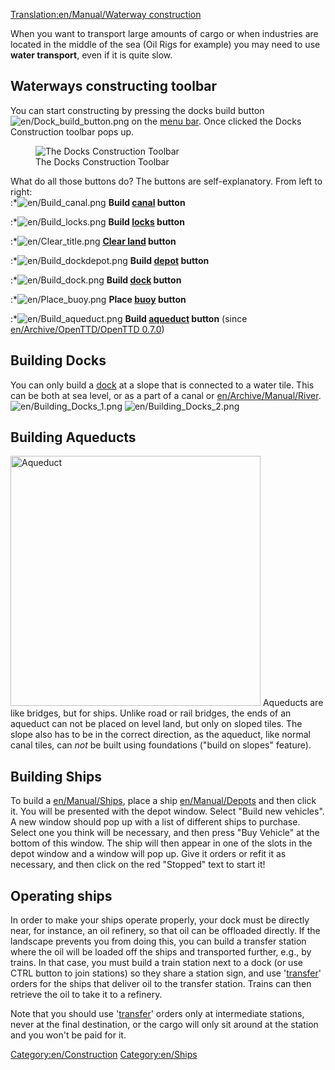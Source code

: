 [[Translation:en/Manual/Waterway construction]]
{{en/Table of contents}}

When you want to transport large amounts of cargo or when industries are located in the middle of the sea (Oil Rigs for example) you may need to use '''water transport''', even if it is quite slow.
==Waterways constructing toolbar==
You can start constructing by pressing the docks build button [[File:en/Dock build button.png]] on the [[en/Manual/Game interface|menu bar]]. Once clicked the Docks Construction toolbar pops up.

[[File:en/Dock toolbar.png|center|none|frame|The Docks Construction Toolbar]]

What do all those buttons do? The buttons are self-explanatory. From left to right:<br>
:*[[File:en/Build canal.png]] '''Build [[en/Manual/Water Transport Tiles|canal]] button'''
:*[[File:en/Build locks.png]] '''Build [[en/Manual/Water Transport Tiles|locks]] button'''
:*[[File:en/Clear title.png]] '''[[en/Manual/Landscaping|Clear land]] button'''
:*[[File:en/Build dockdepot.png]] '''Build [[en/Manual/Depots|depot]] button'''
:*[[File:en/Build dock.png]] '''Build [[en/Manual/Water Transport Tiles|dock]] button'''
:*[[File:en/Place buoy.png]] '''Place [[en/Manual/Water Transport Tiles|buoy]] button'''
:*[[File:en/Build aqueduct.png]] '''Build [[en/Manual/Waterway construction#Building Aqueducts|aqueduct]] button''' (since [[en/Archive/OpenTTD/OpenTTD 0.7.0]])

==Building Docks==
You can only build a [[en/Manual/Water Transport Tiles|dock]] at a slope that is connected to a water tile. This can be both at sea level, or as a part of a canal or [[en/Archive/Manual/River]].
[[File:en/Building Docks 1.png|left]] [[File:en/Building Docks 2.png]]

==Building Aqueducts==
[[File:en/Aqueduct.png|thumb|400px|Aqueduct]]
Aqueducts are like bridges, but for ships. Unlike road or rail bridges, the ends of an aqueduct can not be placed on level land, but only on sloped tiles. The slope also has to be in the correct direction, as the aqueduct, like normal canal tiles, can ''not'' be built using foundations ("build on slopes" feature).<br style="clear:both;">

==Building Ships==
To build a [[en/Manual/Ships]], place a ship [[en/Manual/Depots]] and then click it. You will be presented with the depot window. Select "Build new vehicles". A new window should pop up with a list of different ships to purchase. Select one you think will be necessary, and then press "Buy Vehicle" at the bottom of this window. The ship will then appear in one of the slots in the depot window and a window will pop up. Give it orders or refit it as necessary, and then click on the red "Stopped" text to start it!

==Operating ships==
In order to make your ships operate properly, your dock must be directly near, for instance, an oil refinery, so that oil can be offloaded directly. If the landscape prevents you from doing this, you can build a transfer station where the oil will be loaded off the ships and transported further, e.g., by trains. In that case, you must build a train station next to a dock (or use CTRL button to join stations) so they share a station sign, and use '[[en/Manual/Orders#Transfer|transfer]]' orders for the ships that deliver oil to the transfer station. Trains can then retrieve the oil to take it to a refinery.

Note that you should use '[[en/Manual/Orders#Transfer|transfer]]' orders only at intermediate stations, never at the final destination, or the cargo will only sit around at the station and you won't be paid for it.
[[Category:en/Construction]]
[[Category:en/Ships]]